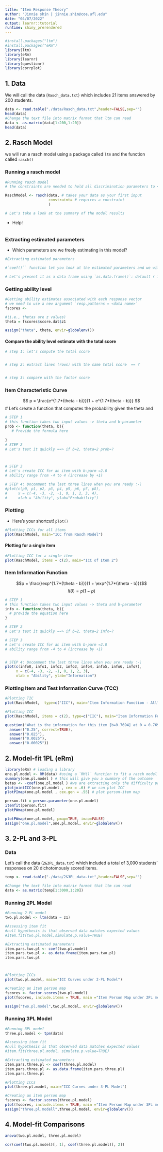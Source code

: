 ```yaml
---
title: "Item Response Theory"
author: "Jinnie shin | jinnie.shin@coe.ufl.edu"
date: "04/07/2022"
output: learnr::tutorial
runtime: shiny_prerendered
---
```


```r
#install.packages("ltm")
#install.packages("eRm")
library(ltm) 
library(eRm)
library(learnr)
library(questionr)
library(corrplot)
```

## 1. Data 

We will call the data (`Rasch_data.txt`) which includes 21 items answered by 200 students. 

```r
data <- read.table("./data/Rasch_data.txt",header=FALSE,sep="")
head(data)
#Change the text file into matrix format that ltm can read
data <- as.matrix(data[1:200,1:20])
head(data)
```

## 2. Rasch Model 

we will run a rasch model using a package called `ltm` and the function called `rasch()`

### Running a rasch model 
```r

#Running rasch model 
# the constraints are needed to hold all discrimination parameters to <?>

RaschModel <- rasch(data, # takes your data as your first input 
                    constraint= # requires a constraint 
                    )

# Let's take a look at the summary of the model results 


```

- Help!
```r

```

### Extracting estimated parameters 
- Which parameters are we freely estimating in this model?

```r
#Extracting estimated parameters

#`coef()`` function let you look at the estimated parameters and we will call this `item.pars`

# Let's present it as a data frame using `as.data.frame()`: default r function 


```

### Getting ability level 
```r

#Getting ability estimates associated with each response vector
# we need to use a new argument `resp.patterns = <data name>`
fscores <- 

#(i.e., thetas are z values)
theta = fscores$score.dat$z1

assign("theta", theta, envir=globalenv())   
```

#### Compare the ability level estimate with the total score 

```r
# step 1: let's compute the total score 


# step 2: extract lines (rows) with the same total score  == 7


# step 3: compare with the factor score 

```

### Item Characteristic Curve 

$$ p = \frac{e^{1.7*(theta - b)}}{1 + e^{1.7*(theta - b)}} $$ 
# Let's create a function that computes the probability given the theta and 

```r
# STEP 1
# this function takes two input values -> theta and b-parameter 
prob <- function(theta, b){
   # Provide the formula here 
  
}
# STEP 2
# Let's test it quickly ==> if b=2, theta=2 prob=?



# STEP 3
# Let's create ICC for an item with b-parm =2.0
# ability range from -4 to 4 (increase by +1)

# STEP 4: Uncomment the last three lines when you are ready :-) 
#plot(c(p0, p1, p2, p3, p4, p5, p6, p7, p8), 
#     x = c(-4, -3, -2, -1, 0, 1, 2, 3, 4), 
#     xlab = "Ability", ylab="Probability")

```

### Plotting 
- Here's your shortcut! `plot()`

```r
#Plotting ICCs for all items
plot(RaschModel, main="ICC from Rasch Model")

```


#### Plotting for a single item 

```r

#Plotting ICC for a single item
plot(RaschModel, items = c(2), main="ICC of Item 2")

```

### Item Information Function 
$$p = \frac{\exp^{1.7*(\theta - b)}}{1 + \exp^{1.7*(\theta - b)}}$$
$$ I(\theta) = p(1-p) $$

```r

# STEP 1
# this function takes two input values -> theta and b-parameter 
info <- function(theta, b){
  # provide the equation here 
}

# STEP 2
# Let's test it quickly ==> if b=2, theta=2 info=?

# STEP 3
# Let's create ICC for an item with b-parm =2.0
# ability range from -4 to 4 (increase by +1)


# STEP 4: Uncomment the last three lines when you are ready :-) 
plot(c(info0, info1, info2, info3, info4, info5, info6, info7),
     x = c(-4, -3, -2, -1, 0, 1, 2, 3),
     xlab = "Ability", ylab="Information")
```

### Plotting Item and Test Information Curve (TCC)

```r
#Plotting TIC
plot(RaschModel,  type=c("IIC"), main="Item Information Function - All")

#Plotting ICC
plot(RaschModel, items = c(2), type=c("IIC"), main="Item Information Function - Item 2")

```

```r

question('What is the information for this item [b=0.7694] at θ = 0.7694?', 
  answer("0.25", correct=TRUE), 
  answer("0.025"), 
  answer("0.0025"),
  answer("0.00025"))
```

## 2. Model-fit 1PL (eRm)

```r

library(eRm) # loading a library 
one.pl.model <- RM(data) #using a `RM()` function to fit a rasch model using our dataset
summary(one.pl.model ) # this will give you a summary of the outcome
betas <- -coef(one.pl.model ) #we are extracting only the difficulty parameter, but reverse code them
plotjointICC(one.pl.model , cex = .6) # we can plot ICC 
plotPImap(one.pl.model , cex.gen = .55) # plot person-item map 

person.fit = person.parameter(one.pl.model)
itemfit(person.fit)
plotPWmap(one.pl.model)

plotPWmap(one.pl.model, pmap=TRUE, imap=FALSE)
assign("one.pl.model",one.pl.model, envir=globalenv())
```

## 3. 2-PL and 3-PL 

### Data

Let's call the data (`2&3PL_data.txt`) which included a total of 3,000 students' responses on 20 dichotomously scored items. 

```r

temp <- read.table("./data/2&3PL_data.txt",header=FALSE,sep="")

#Change the text file into matrix format that ltm can read
data <- as.matrix(temp[1:3000,1:20])

```

### Running 2PL Model

```r

#Running 2-PL model
two.pl.model <- ltm(data ~ z1)

#Assessing item fit
#null hypothesis is that observed data matches expected values
#item.fit(two.pl.model,simulate.p.value=TRUE)

#Extracting estimated parameters
item.pars.two.pl <- coef(two.pl.model)
item.pars.two.pl <- as.data.frame(item.pars.two.pl)
item.pars.two.pl



#Plotting ICCs 
plot(two.pl.model, main="ICC Curves under 2-PL Model")

#Creating an item person map
fscores <- factor.scores(two.pl.model)
plot(fscores, include.items = TRUE, main ="Item Person Map under 2PL model")

assign("two.pl.model",two.pl.model, envir=globalenv())
```

### Running 3PL Model

```r

#Running 3PL model 
three.pl.model <- tpm(data)

#Assessing item fit
#null hypothesis is that observed data matches expected values
#item.fit(three.pl.model, simulate.p.value=TRUE)

#Extracting estimated parameters
item.pars.three.pl <- coef(three.pl.model)
item.pars.three.pl <- as.data.frame(item.pars.three.pl)
item.pars.three.pl

#Plotting ICCs
plot(three.pl.model, main="ICC Curves under 3-PL Model")

#Creating an item person map
fscores <- factor.scores(three.pl.model)
plot(fscores, include.items = TRUE, main ="Item Person Map under 3PL model")
assign("three.pl.modell",three.pl.model, envir=globalenv())
```

## 4. Model-fit Comparisons 
```r
anova(two.pl.model, three.pl.model)
```

```r
cor(coef(two.pl.model)[, 1], coef(three.pl.model)[, 2])
```
